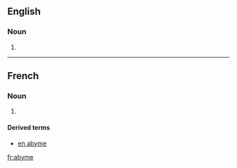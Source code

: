 ==English==

===Noun===
{{en-noun}}
# {{alternative form of|abime}}
----
==French==

===Noun===
{{fr-noun|m}}
# {{archaic}} {{alternative form of|abime|lang=fr}}

====Derived terms====
*[[en abyme]]

[[fr:abyme]]